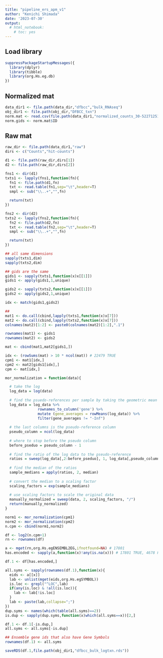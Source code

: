 ```yaml
---
title: "pipeline_ers_apm_v1"
author: "Kenichi Shimada"
date: '2023-07-30'
output: 
  # html_notebook: 
    # toc: yes
---
```


## Load library
```r
suppressPackageStartupMessages({
  library(dplyr)
  library(tibble)  
  library(org.Hs.eg.db)
})
```

## Normalized mat
```r
data_dir1 <- file.path(data_dir,"dfbcc","bulk_RNAseq")
obj_dir1 <- file.path(obj_dir,"DFBCC_txn")
norm.mat <- read.csv(file.path(data_dir1,"normalized_counts_30-522712517.csv"))
norm.gids <- norm.mat$ID
```

## Raw mat
```r
raw_dir <- file.path(data_dir1,"raw")
dirs <- c("Counts","hit-counts")

d1 <- file.path(raw_dir,dirs[1])
d2 <- file.path(raw_dir,dirs[2])

fns1 <- dir(d1)
txts1 <- lapply(fns1,function(fn){
  fn1 <- file.path(d1,fn)
  txt <- read.table(fn1,sep="\t",header=T)
  smpl <- sub("\\..+","",fn)

  return(txt)
})

fns2 <- dir(d2)
txts2 <- lapply(fns2,function(fn){
  fn2 <- file.path(d2,fn)
  txt <- read.table(fn2,sep="\t",header=T)
  smpl <- sub("\\..+","",fn)

  return(txt)
})

## all same dimensions
sapply(txts1,dim)
sapply(txts2,dim)

## gids are the same
gids1 <- sapply(txts1,function(x)x[[1]])
gids1 <- apply(gids1,1,unique)  

gids2 <- sapply(txts2,function(x)x[[1]])
gids2 <- apply(gids2,1,unique)  

idx <- match(gids1,gids2)

##
mat1 <- do.call(cbind,lapply(txts1,function(x)x[7]))
mat2 <- do.call(cbind,lapply(txts2,function(x)x[7]))
colnames(mat2)[1:2] <- paste0(colnames(mat2)[1:2],".1")

rownames(mat1) <- gids1
rownames(mat2) <- gids2

mat <- cbind(mat1,mat2[gids1,])
```

```r
idx <- (rowSums(mat) > 10 * ncol(mat)) # 22479 TRUE
cpm1 <- mat1[idx,]
cpm2 <- mat2[gids1[idx],]
cpm <- mat[idx,]

mor_normalization = function(data){

  # take the log
  log_data = log(data) 
  
  # find the psuedo-references per sample by taking the geometric mean
  log_data = log_data %>% 
               rownames_to_column('gene') %>% 
               mutate (gene_averages = rowMeans(log_data)) %>% 
               filter(gene_averages != "-Inf")
  
  # the last columns is the pseudo-reference column 
  pseudo_column = ncol(log_data)
  
  # where to stop before the pseudo column 
  before_pseduo = pseudo_column - 1
  
  # find the ratio of the log data to the pseudo-reference
  ratios = sweep(log_data[,2:before_pseduo], 1, log_data[,pseudo_column], "-")
  
  # find the median of the ratios
  sample_medians = apply(ratios, 2, median)
  
  # convert the median to a scaling factor
  scaling_factors = exp(sample_medians)
  
  # use scaling factors to scale the original data
  manually_normalized = sweep(data, 2, scaling_factors, "/")
  return(manually_normalized)
}
```


```r
norm1 <- mor_normalization(cpm1)
norm2 <- mor_normalization(cpm2)
n.cpm <- cbind(norm1,norm2)  
```


```r
df <- log2(n.cpm+1)
rn <- rownames(df)

a <- mget(rn,org.Hs.egENSEMBL2EG,ifnotfound=NA) # 17801
has.encoded <- sapply(a,function(x)!any(is.na(x))) # 17801 TRUE, 4678 FALSE

df.1 <- df[has.encoded,]

all.syms <- sapply(rownames(df.1),function(x){
  eids <- a[[x]]
  lab <- unlist(mget(eids,org.Hs.egSYMBOL))
  is.loc <- grepl("^LOC",lab)
  if(any(is.loc) & !all(is.loc)){
    lab <- lab[!is.loc]
  }
  lab <- paste(lab,collapse=";")
})
dup.syms <- names(which(table(all.syms)==2))
is.dup <- sapply(dup.syms,function(x)which(all.syms==x))[2,]

df.1 <- df.1[-is.dup,]
all.syms <- all.syms[-is.dup]

## Ensemble gene ids that also have Gene Symbols
rownames(df.1) <- all.syms

saveRDS(df.1,file.path(obj_dir1,"dfbcc_bulk_logtxn.rds"))
```


